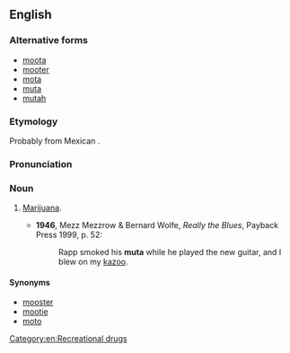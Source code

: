 ==English==

===Alternative forms===
* [[moota]]
* [[mooter]]
* [[mota]]
* [[muta]]
* [[mutah]]

===Etymology===
Probably from Mexican {{etyl|es|en}} {{m|es|mota}}.

===Pronunciation===
{{rfp|lang=en}}

===Noun===
{{en-noun|-}}

# {{label|en|US|slang}} [[marijuana|Marijuana]].
#* '''1946''', Mezz Mezzrow & Bernard Wolfe, ''Really the Blues'', Payback Press 1999, p. 52:
#*: Rapp smoked his '''muta''' while he played the new guitar, and I blew on my [[kazoo]].

====Synonyms====
* [[mooster]]
* [[mootie]]
* [[moto]]

[[Category:en:Recreational drugs]]